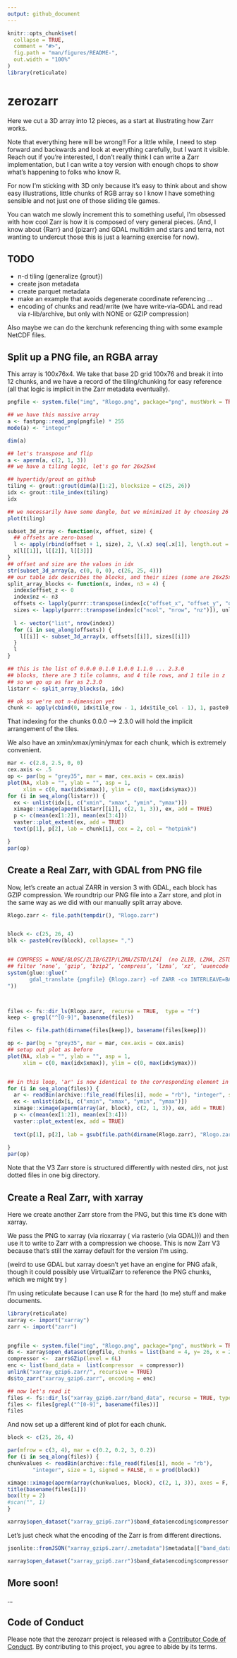 ```yaml
---
output: github_document
---
```


<!-- README.md is generated from README.Rmd. Please edit that file -->

```r
knitr::opts_chunk$set(
  collapse = TRUE,
  comment = "#>",
  fig.path = "man/figures/README-",
  out.width = "100%"
)
library(reticulate)
```

# zerozarr

<!-- badges: start -->
<!-- badges: end -->


Here we cut a 3D array into 12 pieces, as a start at illustrating how Zarr works. 

Note that everything here will be wrong!! For a little while, I need to step forward and backwards and look at everything carefully, but I want it visible. Reach out if you're interested, I don't really think I can write a Zarr implementation, but I can write a toy version with enough chops to show what's happening to folks who know R. 

For now I'm sticking with 3D only because it's easy to think about and show easy 
illustrations, little chunks of RGB array so I know I have something sensible and not just one of those sliding tile games. 

You can watch me slowly increment this to something useful, I'm obsessed with how cool Zarr is how it is composed of very general pieces. (And, I know about {Rarr} and {pizarr} and GDAL multidim and stars and terra, not wanting to undercut those this is just a learning exercise for now). 


## TODO

- n-d tiling (generalize {grout})
- create json metadata
- create parquet metadata
- make an example that avoids degenerate coordinate referencing ...
- encoding of chunks and read/write (we have write-via-GDAL and read via r-lib/archive, but only with NONE or GZIP compression)


Also maybe we can do the kerchunk referencing thing with some example NetCDF files. 


## Split up a PNG file, an RGBA array

This array is 100x76x4. We take that base 2D grid 100x76 and break it into 12 chunks, and we have a record of the tiling/chunking for easy reference (all that logic is implicit in the Zarr metadata eventually). 

```r
pngfile <- system.file("img", "Rlogo.png", package="png", mustWork = TRUE)

## we have this massive array
a <- fastpng::read_png(pngfile) * 255
mode(a) <- "integer"

dim(a)

## let's transpose and flip
a <- aperm(a, c(2, 1, 3))
## we have a tiling logic, let's go for 26x25x4

## hypertidy/grout on github
tiling <- grout::grout(dim(a)[1:2], blocksize = c(25, 26))
idx <- grout::tile_index(tiling)
idx

## we necessarily have some dangle, but we minimized it by choosing 26 not 25 for x
plot(tiling)

subset_3d_array <- function(x, offset, size) {
  ## offsets are zero-based
  l <- apply(rbind(offset + 1, size), 2, \(.x) seq(.x[1], length.out = .x[2]))
  x[l[[1]], l[[2]], l[[3]]]
}
## offset and size are the values in idx
str(subset_3d_array(a, c(0, 0, 0), c(26, 25, 4)))
## our table idx describes the blocks, and their sizes (some are 26x25x4, some are 24x25x4)
split_array_blocks <- function(x, index, n3 = 4) {
  index$offset_z <- 0
  index$nz <- n3
  offsets <- lapply(purrr::transpose(index[c("offset_x", "offset_y", "offset_z")]), unlist)
  sizes <- lapply(purrr::transpose(index[c("ncol", "nrow", "nz")]), unlist)
  
  l <- vector("list", nrow(index))
  for (i in seq_along(offsets)) {
    l[[i]] <- subset_3d_array(x, offsets[[i]], sizes[[i]])
  }
  l
}

## this is the list of 0.0.0 0.1.0 1.0.0 1.1.0 ... 2.3.0 
## blocks, there are 3 tile columns, and 4 tile rows, and 1 tile in z
## so we go up as far as 2.3.0
listarr <- split_array_blocks(a, idx)

## ok so we're not n-dimension yet
chunk <- apply(cbind(0, idx$tile_row - 1, idx$tile_col - 1), 1, paste0, collapse = ".")
```


That indexing for the chunks 0.0.0 --> 2.3.0 will hold the implicit arrangement of the tiles. 

We also have an xmin/xmax/ymin/ymax for each chunk, which is extremely convenient. 

```r
mar <- c(2.8, 2.5, 0, 0)
cex.axis <- .5
op <- par(bg = "grey35", mar = mar, cex.axis = cex.axis)
plot(NA, xlab = "", ylab = "", asp = 1,
     xlim = c(0, max(idx$xmax)), ylim = c(0, max(idx$ymax)))
for (i in seq_along(listarr)) {
  ex <- unlist(idx[i, c("xmin", "xmax", "ymin", "ymax")])
  ximage::ximage(aperm(listarr[[i]], c(2, 1, 3)), ex, add = TRUE)
  p <- c(mean(ex[1:2]), mean(ex[3:4]))
  vaster::plot_extent(ex, add = TRUE)
  text(p[1], p[2], lab = chunk[i], cex = 2, col = "hotpink")

}
par(op)
```

## Create a Real Zarr, with GDAL from PNG file

Now, let's create an actual ZARR in version 3 with GDAL, each block has GZIP compression. We roundtrip our PNG file into a Zarr store, and plot in the same way as we did with our manually split array above. 

```r
Rlogo.zarr <- file.path(tempdir(), "Rlogo.zarr")


block <- c(25, 26, 4)
blk <- paste0(rev(block), collapse= ",")


## COMPRESS = NONE/BLOSC/ZLIB/GZIP/LZMA/ZSTD/LZ4]  (no ZLIB, LZMA, ZSTD, LZ4 with ZARR_V3)
## filter ‘none’, ‘gzip’, ‘bzip2’, ‘compress’, ‘lzma’, ‘xz’, ‘uuencode’, ‘lzip’, ‘lrzip’, ‘lzop’, ‘grzip’, ‘lz4’, ‘zstd’.
system(glue::glue("
       gdal_translate {pngfile} {Rlogo.zarr} -of ZARR -co INTERLEAVE=BAND  -co COMPRESS=GZIP -co BLOCKSIZE={blk} -co FORMAT=ZARR_V3
"))



files <- fs::dir_ls(Rlogo.zarr,  recurse = TRUE,  type = "f")
keep <- grepl("^[0-9]", basename(files))

files <- file.path(dirname(files[keep]), basename(files[keep]))

op <- par(bg = "grey35", mar = mar, cex.axis = cex.axis)
## setup out plot as before
plot(NA, xlab = "", ylab = "", asp = 1,
     xlim = c(0, max(idx$xmax)), ylim = c(0, max(idx$ymax)))


## in this loop, 'ar' is now identical to the corresponding element in  'listarr' above
for (i in seq_along(files)) {
  ar <- readBin(archive::file_read(files[i], mode = "rb"), "integer", size = 1, n = prod(block), signed = FALSE)
  ex <- unlist(idx[i, c("xmin", "xmax", "ymin", "ymax")])
  ximage::ximage(aperm(array(ar, block), c(2, 1, 3)), ex, add = TRUE)
  p <- c(mean(ex[1:2]), mean(ex[3:4]))
  vaster::plot_extent(ex, add = TRUE)
  
  text(p[1], p[2], lab = gsub(file.path(dirname(Rlogo.zarr), "Rlogo.zarr"), ".", files[i]), cex = 1, col = "hotpink")
  
}
par(op)
```

Note that the V3 Zarr store is structured differently with nested dirs, not just dotted files in one big directory. 


## Create a Real Zarr, with xarray 

Here we create another Zarr store from the PNG, but this time it's done with xarray. 

We pass the PNG to xarray (via rioxarray ( via rasterio (via GDAL))) and then use it 
to write to Zarr with a compression we choose.  This is now Zarr V3 because that's still the xarray default for the version I'm using. 

(weird to use GDAL but xarray doesn't yet have an engine for PNG afaik, though it could possibly use VirtualiZarr to reference the PNG chunks, which we might try )

I'm using reticulate because I can use R for the hard (to me) stuff and make documents. 

```r
library(reticulate)
xarray <- import("xarray")
zarr <- import("zarr")


pngfile <- system.file("img", "Rlogo.png", package="png", mustWork = TRUE)
ds <- xarray$open_dataset(pngfile, chunks = list(band = 4, y= 26, x = 25), mask_and_scale = FALSE)
compressor <-  zarr$GZip(level = 6L)
enc <- list(band_data =  list(compressor  = compressor))
unlink("xarray_gzip6.zarr/", recursive = TRUE)
ds$to_zarr("xarray_gzip6.zarr", encoding = enc)

## now let's read it
files <- fs::dir_ls("xarray_gzip6.zarr/band_data", recurse = TRUE, type = "f") 
files <- files[grepl("^[0-9]", basename(files))]
files
```

And now set up a different kind of plot for each chunk. 

```r
block <- c(25, 26, 4)

par(mfrow = c(3, 4), mar = c(0.2, 0.2, 3, 0.2))
for (i in seq_along(files)) {
chunkvalues <- readBin(archive::file_read(files[i], mode = "rb"), 
        "integer", size = 1, signed = FALSE, n = prod(block))

ximage::ximage(aperm(array(chunkvalues, block), c(2, 1, 3)), axes = F, ylab = "", xlab = "")
title(basename(files[i]))
box(lty = 2)
#scan("", 1)
}

```

```r
xarray$open_dataset("xarray_gzip6.zarr")$band_data$encoding$compressor

```
Let's just check what the encoding of the Zarr is from different directions. 

```r
jsonlite::fromJSON("xarray_gzip6.zarr/.zmetadata")$metadata[["band_data/.zarray"]]$compressor

xarray$open_dataset("xarray_gzip6.zarr")$band_data$encoding$compressor


```

## More soon! 

...

## Code of Conduct
  
Please note that the zerozarr project is released with a [Contributor Code of Conduct](https://contributor-covenant.org/version/2/1/CODE_OF_CONDUCT.html). By contributing to this project, you agree to abide by its terms.
